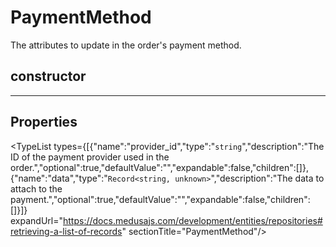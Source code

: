 
# PaymentMethod

The attributes to update in the order's payment method.

## constructor

___

## Properties

<TypeList types={[{"name":"provider_id","type":"`string`","description":"The ID of the payment provider used in the order.","optional":true,"defaultValue":"","expandable":false,"children":[]},{"name":"data","type":"`Record<string, unknown>`","description":"The data to attach to the payment.","optional":true,"defaultValue":"","expandable":false,"children":[]}]} expandUrl="https://docs.medusajs.com/development/entities/repositories#retrieving-a-list-of-records" sectionTitle="PaymentMethod"/>
